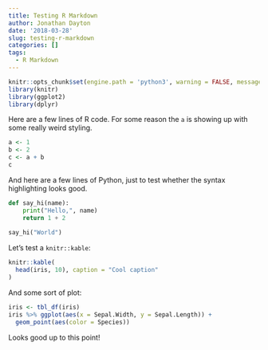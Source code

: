 ```yaml
---
title: Testing R Markdown
author: Jonathan Dayton
date: '2018-03-28'
slug: testing-r-markdown
categories: []
tags:
  - R Markdown
---
```


```r
knitr::opts_chunk$set(engine.path = 'python3', warning = FALSE, message = FALSE)
library(knitr)
library(ggplot2)
library(dplyr)
```

Here are a few lines of R code.  For some reason the `a` is showing up with some really weird styling.

```r
a <- 1
b <- 2
c <- a + b
c
```

And here are a few lines of Python, just to test whether the syntax highlighting looks good. 

```python
def say_hi(name):
    print("Hello,", name)
    return 1 + 2
    
say_hi("World")
```

Let's test a `knitr::kable`:

```r
knitr::kable(
  head(iris, 10), caption = "Cool caption"
)
```

And some sort of plot:

```r
iris <- tbl_df(iris)
iris %>% ggplot(aes(x = Sepal.Width, y = Sepal.Length)) +
  geom_point(aes(color = Species))
```

Looks good up to this point!